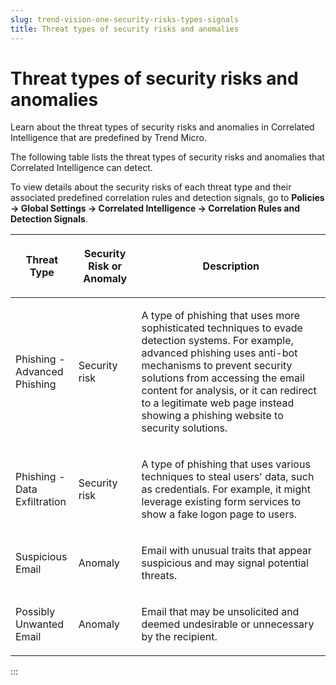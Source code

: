 ```yaml
---
slug: trend-vision-one-security-risks-types-signals
title: Threat types of security risks and anomalies
---
```

# Threat types of security risks and anomalies

Learn about the threat types of security risks and anomalies in Correlated Intelligence that are predefined by Trend Micro.

The following table lists the threat types of security risks and anomalies that Correlated Intelligence can detect.

To view details about the security risks of each threat type and their associated predefined correlation rules and detection signals, go to **Policies → Global Settings → Correlated Intelligence → Correlation Rules and Detection Signals**.

<table>
<colgroup>
<col style="width: 20%" />
<col style="width: 20%" />
<col style="width: 60%" />
</colgroup>
<thead>
<tr>
<th><p>Threat Type</p></th>
<th><p>Security Risk or Anomaly</p></th>
<th><p>Description</p></th>
</tr>
</thead>
<tbody>
<tr>
<td><p>Phishing - Advanced Phishing</p></td>
<td><p>Security risk</p></td>
<td><p>A type of phishing that uses more sophisticated techniques to evade detection systems. For example, advanced phishing uses anti-bot mechanisms to prevent security solutions from accessing the email content for analysis, or it can redirect to a legitimate web page instead showing a phishing website to security solutions.</p></td>
</tr>
<tr>
<td><p>Phishing - Data Exfiltration</p></td>
<td><p>Security risk</p></td>
<td><p>A type of phishing that uses various techniques to steal users' data, such as credentials. For example, it might leverage existing form services to show a fake logon page to users.</p></td>
</tr>
<tr>
<td><p>Suspicious Email</p></td>
<td><p>Anomaly</p></td>
<td><p>Email with unusual traits that appear suspicious and may signal potential threats.</p></td>
</tr>
<tr>
<td><p>Possibly Unwanted Email</p></td>
<td><p>Anomaly</p></td>
<td><p>Email that may be unsolicited and deemed undesirable or unnecessary by the recipient.</p></td>
</tr>
</tbody>
</table>
:::
